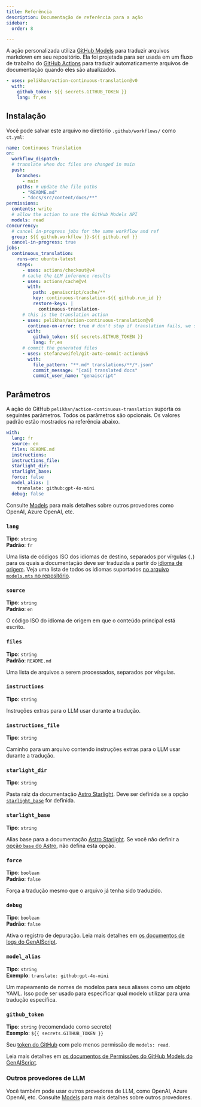 ```yaml
---
title: Referência
description: Documentação de referência para a ação
sidebar:
  order: 8

---
```


A ação personalizada utiliza [GitHub Models](https://github.com/models) para traduzir arquivos markdown em seu repositório.
Ela foi projetada para ser usada em um fluxo de trabalho do [GitHub Actions](https://docs.github.com/en/actions) para traduzir automaticamente arquivos de documentação quando eles são atualizados.

```yaml title=".github/workflows/ct.yml"
- uses: pelikhan/action-continuous-translation@v0
  with:
    github_token: ${{ secrets.GITHUB_TOKEN }}
    lang: fr,es
```

## Instalação

Você pode salvar este arquivo no diretório `.github/workflows/` como `ct.yml`:

```yaml title=".github/workflows/ct.yml" wrap
name: Continuous Translation
on:
  workflow_dispatch:
  # translate when doc files are changed in main
  push:
    branches:
      - main
    paths: # update the file paths
      - "README.md"
      - "docs/src/content/docs/**"
permissions:
  contents: write
  # allow the action to use the GitHub Models API
  models: read
concurrency:
  # cancel in-progress jobs for the same workflow and ref
  group: ${{ github.workflow }}-${{ github.ref }}
  cancel-in-progress: true
jobs:
  continuous_translation:
    runs-on: ubuntu-latest
    steps:
      - uses: actions/checkout@v4
      # cache the LLM inference results
      - uses: actions/cache@v4
        with:
          path: .genaiscript/cache/**
          key: continuous-translation-${{ github.run_id }}
          restore-keys: |
            continuous-translation-
      # this is the translation action
      - uses: pelikhan/action-continuous-translation@v0
        continue-on-error: true # don't stop if translation fails, we still need to store the cache
        with:
          github_token: ${{ secrets.GITHUB_TOKEN }}
          lang: fr,es
      # commit the generated files
      - uses: stefanzweifel/git-auto-commit-action@v5
        with:
          file_pattern: "**.md* translations/**/*.json"
          commit_message: "[cai] translated docs"
          commit_user_name: "genaiscript"
```

## Parâmetros

A ação do GitHub `pelikhan/action-continuous-translation` suporta os seguintes parâmetros.
Todos os parâmetros são opcionais.
Os valores padrão estão mostrados na referência abaixo.

```yaml
with:
  lang: fr
  source: en
  files: README.md
  instructions:
  instructions_file:
  starlight_dir:
  starlight_base:
  force: false
  model_alias: |
    translate: github:gpt-4o-mini
  debug: false
```

Consulte [Models](../../reference/models/) para mais detalhes sobre outros provedores como OpenAI, Azure OpenAI, etc.

### `lang`

**Tipo**: `string`\
**Padrão**: `fr`

Uma lista de códigos ISO dos idiomas de destino, separados por vírgulas (`,`) para os quais a documentação deve ser traduzida a partir do [idioma de origem](#source).
Veja uma lista de todos os idiomas suportados [no arquivo `models.mts` no repositório](https://github.com/pelikhan/action-continuous-translation/blob/main/genaisrc/src/models.mts).

### `source`

**Tipo**: `string`\
**Padrão**: `en`

O código ISO do idioma de origem em que o conteúdo principal está escrito.

### `files`

**Tipo**: `string`\
**Padrão**: `README.md`

Uma lista de arquivos a serem processados, separados por vírgulas.

### `instructions`

**Tipo**: `string`

Instruções extras para o LLM usar durante a tradução.

### `instructions_file`

**Tipo**: `string`

Caminho para um arquivo contendo instruções extras para o LLM usar durante a tradução.

### `starlight_dir`

**Tipo**: `string`

Pasta raiz da documentação [Astro Starlight](../../reference/astro-starlight/).
Deve ser definida se a opção [`starlight_base`](#starlight_base) for definida.

### `starlight_base`

**Tipo**: `string`

Alias base para a documentação [Astro Starlight](../../reference/astro-starlight/).
Se você não definir a [opção `base` do Astro](https://docs.astro.build/en/reference/configuration-reference/#base), não defina esta opção.

### `force`

**Tipo**: `boolean`\
**Padrão**: `false`

Força a tradução mesmo que o arquivo já tenha sido traduzido.

### `debug`

**Tipo**: `boolean`\
**Padrão**: `false`

Ativa o registro de depuração.
Leia mais detalhes em [os documentos de logs do GenAIScript](https://microsoft.github.io/genaiscript/reference/scripts/logging/).

### `model_alias`

**Tipo**: `string`\
**Exemplo**: `translate: github:gpt-4o-mini`

Um mapeamento de nomes de modelos para seus aliases como um objeto YAML. Isso pode ser usado para especificar qual modelo utilizar para uma tradução específica.

### `github_token`

**Tipo**: `string` (recomendado como secreto)\
**Exemplo**: `${{ secrets.GITHUB_TOKEN }}`

Seu [token do GitHub](https://github.com/settings/tokens) com pelo menos permissão de `models: read`.

Leia mais detalhes em [os documentos de Permissões do GitHub Models do GenAIScript](https://microsoft.github.io/genaiscript/reference/github-actions/#github-models-permissions).

### Outros provedores de LLM

Você também pode usar outros provedores de LLM, como OpenAI, Azure OpenAI, etc.
Consulte [Models](../../reference/models/) para mais detalhes sobre outros provedores.
